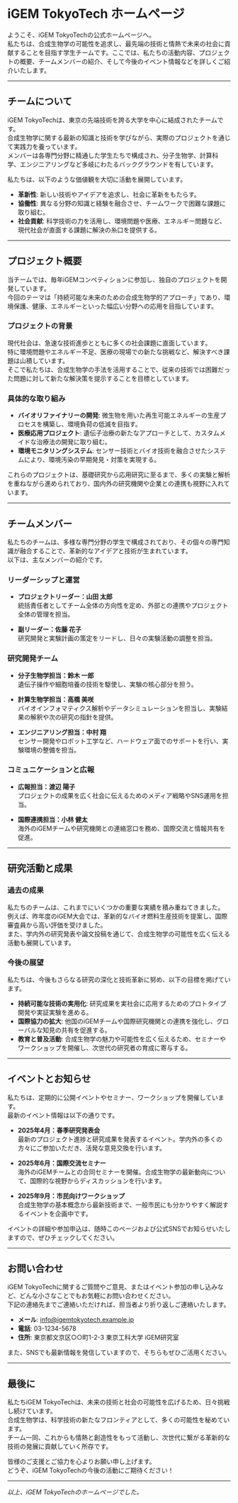 

# iGEM TokyoTech ホームページ

ようこそ、iGEM TokyoTechの公式ホームページへ。  
私たちは、合成生物学の可能性を追求し、最先端の技術と情熱で未来の社会に貢献することを目指す学生チームです。ここでは、私たちの活動内容、プロジェクトの概要、チームメンバーの紹介、そして今後のイベント情報などを詳しくご紹介いたします。

---

## チームについて

iGEM TokyoTechは、東京の先端技術を誇る大学を中心に結成されたチームです。  
合成生物学に関する最新の知識と技術を学びながら、実際のプロジェクトを通じて実践力を養っています。  
メンバーは各専門分野に精通した学生たちで構成され、分子生物学、計算科学、エンジニアリングなど多岐にわたるバックグラウンドを有しています。  

私たちは、以下のような価値観を大切に活動を展開しています。

- **革新性**: 新しい技術やアイデアを追求し、社会に革新をもたらす。
- **協働性**: 異なる分野の知識と経験を融合させ、チームワークで困難な課題に取り組む。
- **社会貢献**: 科学技術の力を活用し、環境問題や医療、エネルギー問題など、現代社会が直面する課題に解決の糸口を提供する。

---

## プロジェクト概要

当チームでは、毎年iGEMコンペティションに参加し、独自のプロジェクトを開発しています。  
今回のテーマは「持続可能な未来のための合成生物学的アプローチ」であり、環境保護、健康、エネルギーといった幅広い分野への応用を目指しています。  

### プロジェクトの背景

現代社会は、急速な技術進歩とともに多くの社会課題に直面しています。  
特に環境問題やエネルギー不足、医療の現場での新たな挑戦など、解決すべき課題は山積しています。  
そこで私たちは、合成生物学の手法を活用することで、従来の技術では困難だった問題に対して新たな解決策を提示することを目標としています。

### 具体的な取り組み

- **バイオリファイナリーの開発**: 微生物を用いた再生可能エネルギーの生産プロセスを構築し、環境負荷の低減を目指す。
- **医療応用プロジェクト**: 遺伝子治療の新たなアプローチとして、カスタムメイドな治療法の開発に取り組む。
- **環境モニタリングシステム**: センサー技術とバイオ技術を融合させたシステムにより、環境汚染の早期発見・対策を実現する。

これらのプロジェクトは、基礎研究から応用研究に至るまで、多くの実験と解析を重ねながら進められており、国内外の研究機関や企業との連携も視野に入れています。

---

## チームメンバー

私たちのチームは、多様な専門分野の学生で構成されており、その個々の専門知識が融合することで、革新的なアイデアと技術が生まれています。  
以下は、主なメンバーの紹介です。

### リーダーシップと運営

- **プロジェクトリーダー：山田 太郎**  
  統括責任者としてチーム全体の方向性を定め、外部との連携やプロジェクト全体の管理を担当。

- **副リーダー：佐藤 花子**  
  研究開発と実験計画の策定をリードし、日々の実験活動の調整を担当。

### 研究開発チーム

- **分子生物学担当：鈴木 一郎**  
  遺伝子操作や細胞培養の技術を駆使し、実験の核心部分を担う。

- **計算生物学担当：高橋 美咲**  
  バイオインフォマティクス解析やデータシミュレーションを担当し、実験結果の解釈や次の研究の指針を提供。

- **エンジニアリング担当：中村 翔**  
  センサー開発やロボット工学など、ハードウェア面でのサポートを行い、実験環境の整備を担当。

### コミュニケーションと広報

- **広報担当：渡辺 陽子**  
  プロジェクトの成果を広く社会に伝えるためのメディア戦略やSNS運用を担当。
  
- **国際連携担当：小林 健太**  
  海外のiGEMチームや研究機関との連絡窓口を務め、国際交流と情報共有を促進。

---

## 研究活動と成果

### 過去の成果

私たちのチームは、これまでにいくつかの重要な実績を積み重ねてきました。  
例えば、昨年度のiGEM大会では、革新的なバイオ燃料生産技術を提案し、国際審査員から高い評価を受けました。  
また、学内外の研究発表や論文投稿を通じて、合成生物学の可能性を広く伝える活動も展開しています。

### 今後の展望

私たちは、今後もさらなる研究の深化と技術革新に努め、以下の目標を掲げています。

- **持続可能な技術の実用化**: 研究成果を実社会に応用するためのプロトタイプ開発や実証実験を進める。
- **国際協力の拡大**: 他国のiGEMチームや国際研究機関との連携を強化し、グローバルな知見の共有を促進する。
- **教育と普及活動**: 合成生物学の魅力や可能性を広く伝えるため、セミナーやワークショップを開催し、次世代の研究者の育成に寄与する。

---

## イベントとお知らせ

私たちは、定期的に公開イベントやセミナー、ワークショップを開催しています。  
最新のイベント情報は以下の通りです。

- **2025年4月：春季研究発表会**  
  最新のプロジェクト進捗と研究成果を発表するイベント。学内外の多くの方々にご参加いただき、活発な意見交換を行います。

- **2025年6月：国際交流セミナー**  
  海外のiGEMチームとの合同セミナーを開催。合成生物学の最新動向について、国際的な視野からディスカッションを行います。

- **2025年9月：市民向けワークショップ**  
  合成生物学の基本概念から最新技術まで、一般市民にも分かりやすく解説するイベントを企画中です。

イベントの詳細や参加申込は、随時このページおよび公式SNSでお知らせいたしますので、ぜひチェックしてください。

---

## お問い合わせ

iGEM TokyoTechに関するご質問やご意見、またはイベント参加の申し込みなど、どんな小さなことでもお気軽にお問い合わせください。  
下記の連絡先までご連絡いただければ、担当者より折り返しご連絡いたします。

- **メール**: info@igemtokyotech.example.jp  
- **電話**: 03-1234-5678  
- **住所**: 東京都文京区○○町1-2-3 東京工科大学 iGEM研究室

また、SNSでも最新情報を発信していますので、そちらもぜひご活用ください。

---

## 最後に

私たちiGEM TokyoTechは、未来の技術と社会の可能性を広げるため、日々挑戦し続けています。  
合成生物学は、科学技術の新たなフロンティアとして、多くの可能性を秘めています。  
チーム一同、これからも情熱と創造性をもって活動し、次世代に繋がる革新的な技術の発展に貢献していく所存です。

皆様のご支援とご協力を心よりお願い申し上げます。  
どうぞ、iGEM TokyoTechの今後の活動にご期待ください！

---

*以上、iGEM TokyoTechのホームページでした。*